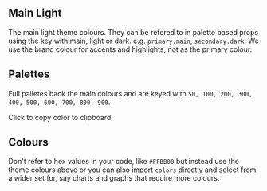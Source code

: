 
<Meta title="Design System|Colour" />

## Main Light

The main light theme colours. They can be refered to in palette based props using the key with main, light or dark. e.g. `primary.main`, `secondary.dark`.
We use the brand colour for accents and highlights, not as the primary colour.

<ThemeProvider>
  <Flex flexWrap="wrap">
    <Palette key="brand" name="brand" width={1} />
    <Palette key="primary" name="primary" />
    <Palette key="secondary" name="secondary" />
    <Palette key="error" name="error" />
    <Palette key="warning" name="warning" />
    <Palette key="success" name="success" />
    <Palette key="info" name="info" />
  </Flex>
  <Surfaces />
</ThemeProvider>

## Palettes

Full palletes back the main colours and are keyed with `50, 100, 200, 300, 400, 500, 600, 700, 800, 900`.

Click to copy color to clipboard.

<Colors name="brand" colors={theme.palettes.brand} />
<Colors name="primary" colors={theme.palettes.primary} />
<Colors name="secondary" colors={theme.palettes.secondary} />
<Colors name="error" colors={theme.palettes.error} />
<Colors name="warning" colors={theme.palettes.warning} />
<Colors name="success" colors={theme.palettes.success} />
<Colors name="info" colors={theme.palettes.info} />
<Colors name="neutrals" colors={theme.palettes.neutral} />

## Colours

Don't refer to hex values in your code, like `#FFBB00` but instead use the theme colours above or you can also import
`colors` directly and select from a wider set for, say charts and graphs that require more colours.

<Colors name="red" colors={colors.red} />
<Colors name="redVivid" colors={colors.redVivid} />
<Colors name="orange" colors={colors.orange} />
<Colors name="orangeVivid" colors={colors.orangeVivid} />
<Colors name="yellow" colors={colors.yellow} />
<Colors name="committedYellow" colors={colors.committedYellow} />
<Colors name="yellowVivid" colors={colors.yellowVivid} />
<Colors name="limeGreen" colors={colors.limeGreen} />
<Colors name="limeGreenVivid" colors={colors.limeGreenVivid} />
<Colors name="green" colors={colors.green} />
<Colors name="greenVivid" colors={colors.greenVivid} />
<Colors name="teal" colors={colors.teal} />
<Colors name="tealVivid" colors={colors.tealVivid} />
<Colors name="cyan" colors={colors.cyan} />
<Colors name="cyanVivid" colors={colors.cyanVivid} />
<Colors name="lightBlue" colors={colors.lightBlue} />
<Colors name="lightBlueVivid" colors={colors.lightBlueVivid} />
<Colors name="blue" colors={colors.blue} />
<Colors name="blueVivid" colors={colors.blueVivid} />
<Colors name="indigo" colors={colors.indigo} />
<Colors name="indigoVivid" colors={colors.indigoVivid} />
<Colors name="purple" colors={colors.purple} />
<Colors name="purpleVivid" colors={colors.purpleVivid} />
<Colors name="magenta" colors={colors.magenta} />
<Colors name="magentaVivid" colors={colors.magentaVivid} />
<Colors name="pink" colors={colors.pink} />
<Colors name="pinkVivid" colors={colors.pinkVivid} />
<Colors name="blueGrey" colors={colors.blueGrey} />
<Colors name="coolGrey" colors={colors.coolGrey} />
<Colors name="grey" colors={colors.grey} />
<Colors name="warmGrey" colors={colors.warmGrey} />
<Colors name="committedGrey" colors={colors.committedGrey} />
